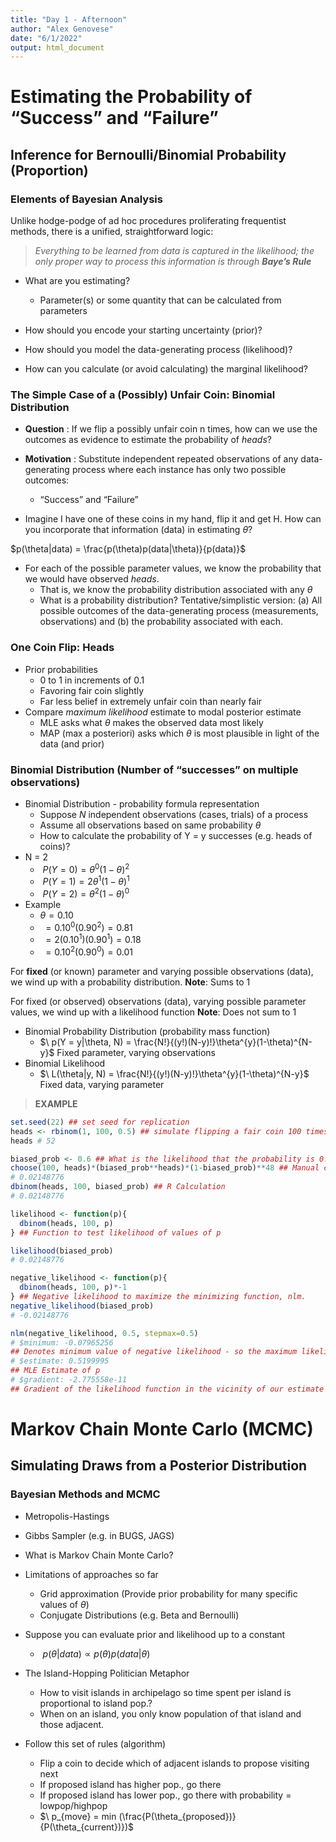 ```yaml
---
title: "Day 1 - Afternoon"
author: "Alex Genovese"
date: "6/1/2022"
output: html_document
---
```


# Estimating the Probability of "Success" and "Failure"

## Inference for Bernoulli/Binomial Probability (Proportion)

### Elements of Bayesian Analysis

Unlike hodge-podge of ad hoc procedures proliferating frequentist methods, there is a unified, straightforward logic:  

> *Everything to be learned from data is captured in the likelihood; the only proper way to process this information is through __Baye's Rule__*

* What are you estimating?  
  + Parameter(s) or some quantity that can be calculated from parameters

* How should you encode your starting uncertainty (prior)?

* How should you model the data-generating process (likelihood)?

* How can you calculate (or avoid calculating) the marginal likelihood?

### The Simple Case of a (Possibly) Unfair Coin: Binomial Distribution

* __Question__ : If we flip a possibly unfair coin n times, how can we use the outcomes as evidence to estimate the probability of *heads*?

* __Motivation__ : Substitute independent repeated observations of any data-generating process where each instance has only two possible outcomes:
  + "Success" and "Failure"

* Imagine I have one of these coins in my hand, flip it and get H. How can you incorporate that information (data) in estimating $\theta$?  

$p(\theta|data) = \frac{p(\theta)p(data|\theta)}{p(data)}$

* For each of the possible parameter values, we know the probability that we would have observed *heads*.
  + That is, we know the probability distribution associated with any $\theta$
  + What is a probability distribution? Tentative/simplistic version: (a) All possible outcomes of the data-generating process (measurements, observations) and (b) the probability associated with each.
   
### One Coin Flip: Heads

* Prior probabilities
  + 0 to 1 in increments of 0.1
  + Favoring fair coin slightly
  + Far less belief in extremely unfair coin than nearly fair
  
* Compare *maximum likelihood* estimate to modal posterior estimate
  + MLE asks what $\theta$ makes the observed data most likely
  + MAP (max a posteriori) asks which $\theta$ is most plausible in light of the data (and prior) 
  
### Binomial Distribution (Number of "successes" on multiple observations)

* Binomial Distribution - probability formula representation
  + Suppose *N* independent observations (cases, trials) of a process
  + Assume all observations based on same probability $\theta$
  + How to calculate the probability of Y = y successes (e.g. heads of coins)?

* N = 2
  + $\ P(Y=0) = \theta^{0}(1-\theta)^{2}$
  + $\ P(Y=1) = 2\theta^{1}(1-\theta)^{1}$
  + $\ P(Y=2) = \theta^{2}(1-\theta)^{0}$
  
* Example
  + $\theta = 0.10$
  + $\ = 0.10^{0}(0.90^{2}) = 0.81$
  + $\ = 2(0.10^{1})(0.90^{1}) = 0.18$
  + $\ = 0.10^{2}(0.90^{0}) = 0.01$

For **fixed** (or known) parameter and varying possible observations (data), we wind up with a probability distribution.
**Note**: Sums to 1

For fixed (or observed) observations (data), varying possible parameter values, we wind up with a likelihood function
**Note**: Does not sum to 1

* Binomial Probability Distribution (probability mass function)
  + $\ p(Y = y|\theta, N) = \frac{N!}{(y!)(N-y)!}\theta^{y}(1-\theta)^{N-y}$ Fixed parameter, varying observations
  
* Binomial Likelihood
  + $\ L(\theta|y, N) = \frac{N!}{(y!)(N-y)!}\theta^{y}(1-\theta)^{N-y}$ Fixed data, varying parameter
  
> **EXAMPLE**
```r
set.seed(22) ## set seed for replication
heads <- rbinom(1, 100, 0.5) ## simulate flipping a fair coin 100 times
heads # 52

biased_prob <- 0.6 ## What is the likelihood that the probability is 0.6?
choose(100, heads)*(biased_prob**heads)*(1-biased_prob)**48 ## Manual calculation
# 0.02148776
dbinom(heads, 100, biased_prob) ## R Calculation
# 0.02148776

likelihood <- function(p){
  dbinom(heads, 100, p)
} ## Function to test likelihood of values of p

likelihood(biased_prob)
# 0.02148776

negative_likelihood <- function(p){
  dbinom(heads, 100, p)*-1
} ## Negative likelihood to maximize the minimizing function, nlm.
negative_likelihood(biased_prob)
# -0.02148776 

nlm(negative_likelihood, 0.5, stepmax=0.5)
# $minimum: -0.07965256 
## Denotes minimum value of negative likelihood - so the maximum likelihood is this value multiplied by -1
# $estimate: 0.5199995 
## MLE Estimate of p
# $gradient: -2.775558e-11
## Gradient of the likelihood function in the vicinity of our estimate of p - we would expect this to be very close to zero for a successful estimate
```

# Markov Chain Monte Carlo (MCMC)

## Simulating Draws from a Posterior Distribution

### Bayesian Methods and MCMC

* Metropolis-Hastings
* Gibbs Sampler (e.g. in BUGS, JAGS)
* What is Markov Chain Monte Carlo?
* Limitations of approaches so far
  + Grid approximation (Provide prior probability for many specific values of $\theta$)
  + Conjugate Distributions (e.g. Beta and Bernoulli)
* Suppose you can evaluate prior and likelihood up to a constant

  + $\ p(\theta|data)∝p(\theta)p(data|\theta)$

* The Island-Hopping Politician Metaphor
  + How to visit islands in archipelago so time spent per island is proportional to island pop.?
  + When on an island, you only know population of that island and those adjacent.

* Follow this set of rules (algorithm)
  + Flip a coin to decide which of adjacent islands to propose visiting next
  + If proposed island has higher pop., go there
  + If proposed island has lower pop., go there with probability = lowpop/highpop
  + $\ p_{move} = min (\frac{P(\theta_{proposed})}{P(\theta_{current})})$
  

